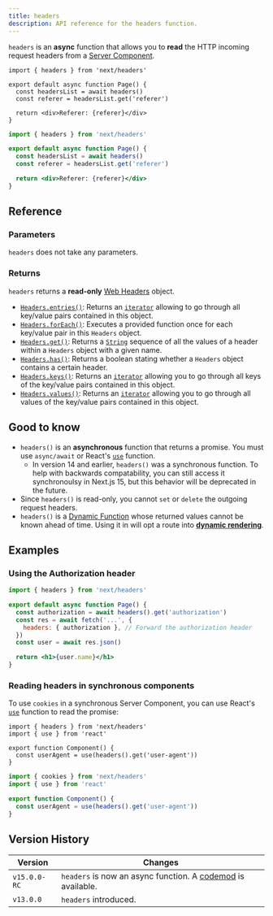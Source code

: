 ```yaml
---
title: headers
description: API reference for the headers function.
---
```


`headers` is an **async** function that allows you to **read** the HTTP incoming request headers from a [Server Component](/docs/app/building-your-application/rendering/server-components).

```tsx filename="app/page.tsx" switcher
import { headers } from 'next/headers'

export default async function Page() {
  const headersList = await headers()
  const referer = headersList.get('referer')

  return <div>Referer: {referer}</div>
}
```

```jsx filename="app/page.js" switcher
import { headers } from 'next/headers'

export default async function Page() {
  const headersList = await headers()
  const referer = headersList.get('referer')

  return <div>Referer: {referer}</div>
}
```

## Reference

### Parameters

`headers` does not take any parameters.

### Returns

`headers` returns a **read-only** [Web Headers](https://developer.mozilla.org/docs/Web/API/Headers) object.

- [`Headers.entries()`](https://developer.mozilla.org/docs/Web/API/Headers/entries): Returns an [`iterator`](https://developer.mozilla.org/docs/Web/JavaScript/Reference/Iteration_protocols) allowing to go through all key/value pairs contained in this object.
- [`Headers.forEach()`](https://developer.mozilla.org/docs/Web/API/Headers/forEach): Executes a provided function once for each key/value pair in this `Headers` object.
- [`Headers.get()`](https://developer.mozilla.org/docs/Web/API/Headers/get): Returns a [`String`](https://developer.mozilla.org/docs/Web/JavaScript/Reference/Global_Objects/String) sequence of all the values of a header within a `Headers` object with a given name.
- [`Headers.has()`](https://developer.mozilla.org/docs/Web/API/Headers/has): Returns a boolean stating whether a `Headers` object contains a certain header.
- [`Headers.keys()`](https://developer.mozilla.org/docs/Web/API/Headers/keys): Returns an [`iterator`](https://developer.mozilla.org/docs/Web/JavaScript/Reference/Iteration_protocols) allowing you to go through all keys of the key/value pairs contained in this object.
- [`Headers.values()`](https://developer.mozilla.org/docs/Web/API/Headers/values): Returns an [`iterator`](https://developer.mozilla.org/docs/Web/JavaScript/Reference/Iteration_protocols) allowing you to go through all values of the key/value pairs contained in this object.

## Good to know

- `headers()` is an **asynchronous** function that returns a promise. You must use `async/await` or React's [`use`](https://react.dev/reference/react/use) function.
  - In version 14 and earlier, `headers()` was a synchronous function. To help with backwards compatability, you can still access it synchronoulsy in Next.js 15, but this behavior will be deprecated in the future.
- Since `headers()` is read-only, you cannot `set` or `delete` the outgoing request headers.
- `headers()` is a [Dynamic Function](/docs/app/building-your-application/rendering/server-components#server-rendering-strategies#dynamic-functions) whose returned values cannot be known ahead of time. Using it in will opt a route into **[dynamic rendering](/docs/app/building-your-application/rendering/server-components#dynamic-rendering)**.

## Examples

### Using the Authorization header

```jsx filename="app/page.js"
import { headers } from 'next/headers'

export default async function Page() {
  const authorization = await headers().get('authorization')
  const res = await fetch('...', {
    headers: { authorization }, // Forward the authorization header
  })
  const user = await res.json()

  return <h1>{user.name}</h1>
}
```

### Reading headers in synchronous components

To use `cookies` in a synchronous Server Component, you can use React's [`use`](https://react.dev/reference/react/use) function to read the promise:

```tsx filename="app/ui/component.tsx" switcher
import { headers } from 'next/headers'
import { use } from 'react'

export function Component() {
  const userAgent = use(headers().get('user-agent'))
}
```

```js filename="app/ui/component.js" switcher
import { cookies } from 'next/headers'
import { use } from 'react'

export function Component() {
  const userAgent = use(headers().get('user-agent'))
}
```

## Version History

| Version      | Changes                                                                                                                   |
| ------------ | ------------------------------------------------------------------------------------------------------------------------- |
| `v15.0.0-RC` | `headers` is now an async function. A [codemod](/docs/app/building-your-application/upgrading/codemods#150) is available. |
| `v13.0.0`    | `headers` introduced.                                                                                                     |
